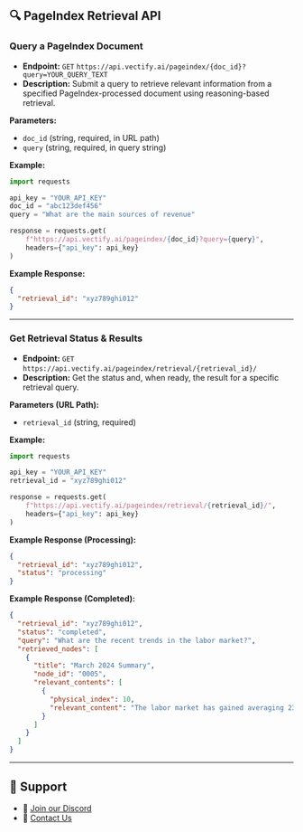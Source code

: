 ## 🔍 PageIndex Retrieval API

### Query a PageIndex Document

* **Endpoint:** `GET` `https://api.vectify.ai/pageindex/{doc_id}?query=YOUR_QUERY_TEXT`
* **Description:** Submit a query to retrieve relevant information from a specified PageIndex-processed document using reasoning-based retrieval.

**Parameters:**

* `doc_id` (string, required, in URL path)
* `query` (string, required, in query string)

**Example:**

```python
import requests

api_key = "YOUR_API_KEY"
doc_id = "abc123def456"
query = "What are the main sources of revenue"

response = requests.get(
    f"https://api.vectify.ai/pageindex/{doc_id}?query={query}",
    headers={"api_key": api_key}
)
```

**Example Response:**

```json
{
  "retrieval_id": "xyz789ghi012"
}
```

---

### Get Retrieval Status & Results

* **Endpoint:**  `GET` `https://api.vectify.ai/pageindex/retrieval/{retrieval_id}/`
* **Description:**  Get the status and, when ready, the result for a specific retrieval query.

**Parameters (URL Path):**

* `retrieval_id` (string, required)

**Example:**

```python
import requests

api_key = "YOUR_API_KEY"
retrieval_id = "xyz789ghi012"

response = requests.get(
    f"https://api.vectify.ai/pageindex/retrieval/{retrieval_id}/",
    headers={"api_key": api_key}
)
```

**Example Response (Processing):**

```json
{
  "retrieval_id": "xyz789ghi012",
  "status": "processing"
}
```

**Example Response (Completed):**

```json
{
  "retrieval_id": "xyz789ghi012",
  "status": "completed",
  "query": "What are the recent trends in the labor market?",
  "retrieved_nodes": [
    {
      "title": "March 2024 Summary",
      "node_id": "0005",
      "relevant_contents": [
        {
          "physical_index": 10,
          "relevant_content": "The labor market has gained averaging 239,000 per month since June 2023..."
        }
      ]
    }
  ]
}
```

---

## 💬 Support

* 🤝 [Join our Discord](https://discord.gg/VuXuf29EUj)
* 📨 [Contact Us](https://ii2abc2jejf.typeform.com/to/meB40zV0)
